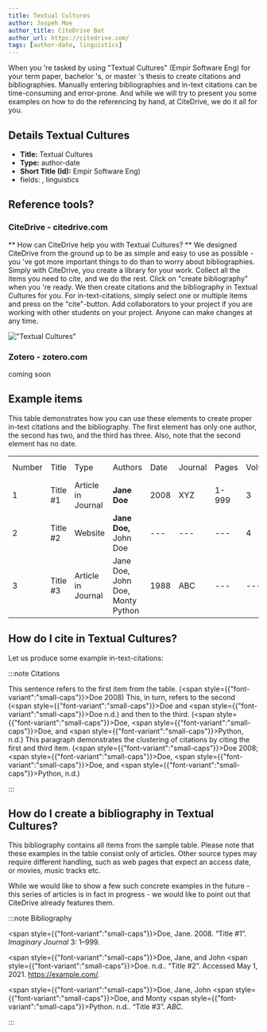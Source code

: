 ```yaml
---
title: Textual Cultures
author: Jospeh Moe
author_title: CiteDrive Bot
author_url: https://citedrive.com/
tags: [author-date, linguistics]
---
```


When you 're tasked by using "Textual Cultures" (Empir Software Eng) for your term paper, bachelor 's, or master 's thesis to create citations and bibliographies.
Manually entering bibliographies and in-text citations can be time-consuming and error-prone. And while we will try to present you some examples on how to do the referencing by hand, at CiteDrive, we do it all for you.

## Details  Textual Cultures
* **Title:** Textual Cultures
* **Type:** author-date
* **Short Title (Id):** Empir Software Eng)
* fields: , linguistics

## Reference tools?
### CiteDrive - citedrive.com
** How can CiteDrive help you with Textual Cultures? **
We designed CiteDrive from the ground up to be as simple and easy to use as possible - you 've got more important things to do than to worry about bibliographies. Simply with CiteDrive, you create a library for your work. Collect all the items you need to cite, and we do the rest. Click on "create bibliography" when you 're ready. We then create citations and the bibliography in Textual Cultures for you. For in-text-citations, simply select one or multiple items and press on the "cite"-button. Add collaborators to your project if you are working with other students on your project. Anyone can make changes at any time.


!["Textual Cultures"](images/textual-cultures.svg "Choose Textual Cultures in the CiteDrive App")

### Zotero - zotero.com

coming soon

## Example items

This table demonstrates how you can use these elements to create proper in-text citations and the bibliography. The first element has only one author, the second has two, and the third has three. Also, note that the second element has no date.


<table>
  <tr>
   <td>Number
   </td>
   <td>Title
   </td>
   <td>Type
   </td>
   <td>Authors
   </td>
   <td>Date
   </td>
   <td>Journal
   </td>
   <td>Pages
   </td>
   <td>Volume
   </td>
   <td>Issue
   </td>
   <td>Access Date
   </td>
  </tr>
  <tr>
   <td>1
   </td>
   <td>Title #1
   </td>
   <td>Article in Journal
   </td>
   <td><strong>Jane Doe</strong>
   </td>
   <td>2008
   </td>
   <td>XYZ
   </td>
   <td>1-999
   </td>
   <td>3
   </td>
   <td>2
   </td>
   <td>--
   </td>
  </tr>
  <tr>
   <td>
2
   </td>
   <td>Title #2
   </td>
   <td>Website
   </td>
   <td><strong>Jane Doe, </strong>John Doe
   </td>
   <td>---
   </td>
   <td>---
   </td>
   <td>---
   </td>
   <td>4
   </td>
   <td>---
   </td>
   <td>2020-05-01
   </td>
  </tr>
  <tr>
   <td>3
   </td>
   <td>Title #3
   </td>
   <td>Article in Journal
   </td>
   <td>Jane Doe, John Doe, Monty Python
   </td>
   <td>1988
   </td>
   <td>ABC
   </td>
   <td>---
   </td>
   <td>---
   </td>
   <td>16
   </td>
   <td>---
   </td>
  </tr>
</table>



## How do I cite in  Textual Cultures?

Let us produce some example in-text-citations:

:::note Citations


This sentence refers to the first item from the table. (<span style={{"font-variant":"small-caps"}}>Doe</span> 2008) This, in turn, refers to the second (<span style={{"font-variant":"small-caps"}}>Doe</span> and <span style={{"font-variant":"small-caps"}}>Doe</span> n.d.)
and then to the third.  (<span style={{"font-variant":"small-caps"}}>Doe</span>, <span style={{"font-variant":"small-caps"}}>Doe</span>, and <span style={{"font-variant":"small-caps"}}>Python</span>, n.d.)
This paragraph demonstrates the clustering of citations by citing the first and third item. (<span style={{"font-variant":"small-caps"}}>Doe</span> 2008; <span style={{"font-variant":"small-caps"}}>Doe</span>, <span style={{"font-variant":"small-caps"}}>Doe</span>, and <span style={{"font-variant":"small-caps"}}>Python</span>, n.d.)

:::

## How do I create a bibliography in Textual Cultures?

This bibliography contains all items from the sample table. Please note that these examples in the table consist only of articles. Other source types may require different handling, such as web pages that expect an access date, or movies, music tracks etc.

While we would like to show a few such concrete examples in the future - this series of articles is in fact in progress - we would like to point out that CiteDrive already features them.

:::note Bibliography

<span style={{"font-variant":"small-caps"}}>Doe</span>, Jane. 2008. “Title #1”. <i>Imaginary Journal</i> 3: 1–999.

<span style={{"font-variant":"small-caps"}}>Doe</span>, Jane, and John  <span style={{"font-variant":"small-caps"}}>Doe</span>. n.d.. “Title #2”. Accessed May 1, 2021. https://example.com/.

<span style={{"font-variant":"small-caps"}}>Doe</span>, Jane, John <span style={{"font-variant":"small-caps"}}>Doe</span>, and Monty <span style={{"font-variant":"small-caps"}}>Python</span>. n.d.. “Title #3”. <i>ABC</i>.



:::


        